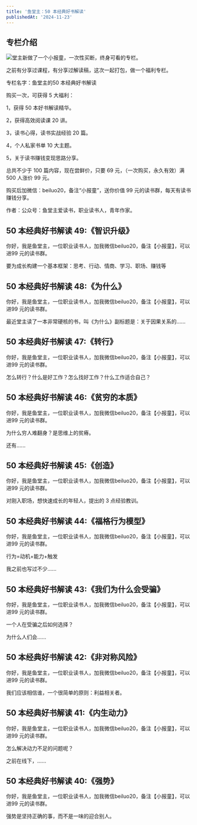 ```yaml
---
title: '鱼堂主：50 本经典好书解读'
publishedAt: '2024-11-23'
---
```


## 专栏介绍

![](https://static.xiaobot.net/file/2023-10-13/67777/cab8d61908c715a6980a6a5a4c83133b.jpeg)堂主新做了一个小报童，一次性买断，终身可看的专栏。

之前有分享过课程，有分享过解读稿，这次一起打包，做一个福利专栏。

专栏名字：鱼堂主的50 本经典好书解读

购买一次，可获得 5 大福利：

1，获得 50 本好书解读精华。

2，获得高效阅读课 20 讲。

3，读书心得，读书实战经验 20 篇。

4，个人私家书单 10 大主题。

5，关于读书赚钱变现思路分享。

总共不少于 100 篇内容，现在尝鲜价，只要 69 元，（一次购买，永久有效）满 500 人涨价 99 元。

购买后加微信：beiluo20，备注“小报童”，送你价值 99 元的读书群，每天有读书赚钱分享。

作者：公众号：鱼堂主爱读书，职业读书人，青年作家。



## 50 本经典好书解读 49:《智识升级》
你好，我是鱼堂主，一位职业读书人，加我微信beiluo20，备注【小报童】，可以进99 元的读书群。

要为成长构建一个基本框架：思考、行动、情商、学习、职场、赚钱等

## 50 本经典好书解读 48:《为什么》
你好，我是鱼堂主，一位职业读书人，加我微信beiluo20，备注【小报童】，可以进99 元的读书群。

最近堂主读了一本非常硬核的书，叫《为什么》副标题是：关于因果关系的......

## 50 本经典好书解读 47:《转行》
你好，我是鱼堂主，一位职业读书人，加我微信beiluo20，备注【小报童】，可以进99 元的读书群。

怎么转行？什么是好工作？怎么找好工作？什么工作适合自己？

## 50 本经典好书解读 46:《贫穷的本质》
你好，我是鱼堂主，一位职业读书人，加我微信beiluo20，备注【小报童】，可以进99 元的读书群。

为什么穷人难翻身？是思维上的贫瘠。

还有......

## 50 本经典好书解读 45:《创造》
你好，我是鱼堂主，一位职业读书人，加我微信beiluo20，备注【小报童】，可以进99 元的读书群。

对刚入职场，想快速成长的年轻人，提出的 3 点经验教训。

## 50 本经典好书解读 44:《福格行为模型》
你好，我是鱼堂主，一位职业读书人，加我微信beiluo20，备注【小报童】，可以进99 元的读书群。

行为=动机+能力+触发

我之前也写过不少......

## 50 本经典好书解读 43:《我们为什么会受骗》
你好，我是鱼堂主，一位职业读书人，加我微信beiluo20，备注【小报童】，可以进99 元的读书群。

一个人在受骗之后如何选择？

为什么人们会......

## 50 本经典好书解读 42:《非对称风险》
你好，我是鱼堂主，一位职业读书人，加我微信beiluo20，备注【小报童】，可以进99 元的读书群。

我们应该相信谁，一个很简单的原则：利益相关者。



## 50 本经典好书解读 41:《内生动力》
你好，我是鱼堂主，一位职业读书人，加我微信beiluo20，备注【小报童】，可以进99 元的读书群。

怎么解决动力不足的问题呢？

之前在线下，......

## 50 本经典好书解读 40:《强势》
你好，我是鱼堂主，一位职业读书人，加我微信beiluo20，备注【小报童】，可以进99 元的读书群。

强势是坚持正确的事，而不是一味的迎合别人。

